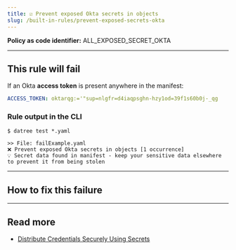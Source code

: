 ```yaml
---
title: ☑️ Prevent exposed Okta secrets in objects
slug: /built-in-rules/prevent-exposed-secrets-okta
---
```



<CommonOverview />

**Policy as code identifier:** ALL_EXPOSED_SECRET_OKTA

---

## This rule will fail

If an Okta **access token** is present anywhere in the manifest:

```yaml
ACCESS_TOKEN: oktarqg:='"sup=nlgfr=d4iaqpsghn-hzy1od=39f1s60b0j-_qg
```

### Rule output in the CLI

```terminal
$ datree test *.yaml

>> File: failExample.yaml
❌ Prevent exposed Okta secrets in objects [1 occurrence]
💡 Secret data found in manifest - keep your sensitive data elsewhere to prevent it from being stolen 
```

---

## How to fix this failure

<CommonHowToFix />

---

## Read more

- [Distribute Credentials Securely Using Secrets](https://kubernetes.io/docs/tasks/inject-data-application/distribute-credentials-secure/)
